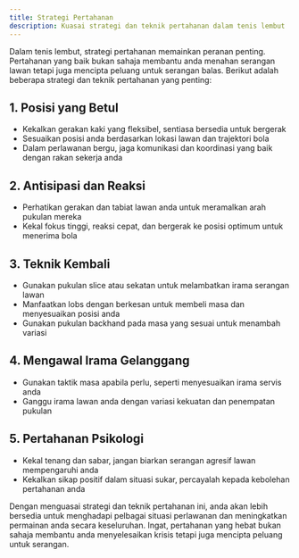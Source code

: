 ```yaml
---
title: Strategi Pertahanan
description: Kuasai strategi dan teknik pertahanan dalam tenis lembut
---
```


Dalam tenis lembut, strategi pertahanan memainkan peranan penting. Pertahanan yang baik bukan sahaja membantu anda menahan serangan lawan tetapi juga mencipta peluang untuk serangan balas. Berikut adalah beberapa strategi dan teknik pertahanan yang penting:

## 1. Posisi yang Betul

- Kekalkan gerakan kaki yang fleksibel, sentiasa bersedia untuk bergerak
- Sesuaikan posisi anda berdasarkan lokasi lawan dan trajektori bola
- Dalam perlawanan bergu, jaga komunikasi dan koordinasi yang baik dengan rakan sekerja anda

## 2. Antisipasi dan Reaksi

- Perhatikan gerakan dan tabiat lawan anda untuk meramalkan arah pukulan mereka
- Kekal fokus tinggi, reaksi cepat, dan bergerak ke posisi optimum untuk menerima bola

## 3. Teknik Kembali

- Gunakan pukulan slice atau sekatan untuk melambatkan irama serangan lawan
- Manfaatkan lobs dengan berkesan untuk membeli masa dan menyesuaikan posisi anda
- Gunakan pukulan backhand pada masa yang sesuai untuk menambah variasi

## 4. Mengawal Irama Gelanggang

- Gunakan taktik masa apabila perlu, seperti menyesuaikan irama servis anda
- Ganggu irama lawan anda dengan variasi kekuatan dan penempatan pukulan

## 5. Pertahanan Psikologi

- Kekal tenang dan sabar, jangan biarkan serangan agresif lawan mempengaruhi anda
- Kekalkan sikap positif dalam situasi sukar, percayalah kepada kebolehan pertahanan anda

Dengan menguasai strategi dan teknik pertahanan ini, anda akan lebih bersedia untuk menghadapi pelbagai situasi perlawanan dan meningkatkan permainan anda secara keseluruhan. Ingat, pertahanan yang hebat bukan sahaja membantu anda menyelesaikan krisis tetapi juga mencipta peluang untuk serangan.